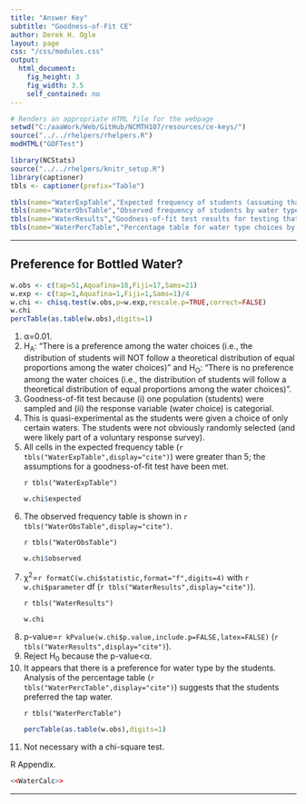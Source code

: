 ```yaml
---
title: "Answer Key"
subtitle: "Goodness-of-Fit CE"
author: Derek H. Ogle
layout: page
css: "/css/modules.css"
output:
  html_document:
    fig_height: 3
    fig_width: 3.5
    self_contained: no
---
```


```r
# Renders an appropriate HTML file for the webpage
setwd("C:/aaaWork/Web/GitHub/NCMTH107/resources/ce-keys/")
source("../../rhelpers/rhelpers.R")
modHTML("GOFTest")
```

```r
library(NCStats)
source("../../rhelpers/knitr_setup.R")
library(captioner)
tbls <- captioner(prefix="Table")

tbls(name="WaterExpTable","Expected frequency of students (assuming that Ho is true) by water type choice.")
tbls(name="WaterObsTable","Observed frequency of students by water type choice.")
tbls(name="WaterResults","Goodness-of-fit test results for testing that the distribution of students was the same among water type choices.")
tbls(name="WaterPercTable","Percentage table for water type choices by the students.")

```

----

## Preference for Bottled Water?

```r
w.obs <- c(tap=51,Aquafina=18,Fiji=17,Sams=21)
w.exp <- c(tap=1,Aquafina=1,Fiji=1,Sams=1)/4
w.chi <- chisq.test(w.obs,p=w.exp,rescale.p=TRUE,correct=FALSE)
w.chi
percTable(as.table(w.obs),digits=1)
```

<ol>
<li>&alpha;=0.01.</li>
<li>H<sub>A</sub>: "There is a preference among the water choices (i.e., the distribution of students will NOT follow a theoretical distribution of equal proportions among the water choices)" and H<sub>O</sub>: "There is no preference among the water choices (i.e., the distribution of students will follow a theoretical distribution of equal proportions among the water choices)".</li>
<li>Goodness-of-fit test because (i) one population (students) were sampled and (ii) the response variable (water choice) is categorial.</li>
<li>This is quasi-experimental as the students were given a choice of only certain waters.  The students were not obviously randomly selected (and were likely part of a voluntary response survey).</li>
<li>All cells in the expected frequency table (`r tbls("WaterExpTable",display="cite")`) were greater than 5; the assumptions for a goodness-of-fit test have been met.</li>

`r tbls("WaterExpTable")`

```r
w.chi$expected
```

<li>The observed frequency table is shown in `r tbls("WaterObsTable",display="cite")`.</li>

`r tbls("WaterObsTable")`

```r
w.chi$observed
```

<li>&chi;<sup>2</sup>=`r formatC(w.chi$statistic,format="f",digits=4)` with `r w.chi$parameter` df (`r tbls("WaterResults",display="cite")`).</li>

`r tbls("WaterResults")`

```r
w.chi
```

<li>p-value=`r kPvalue(w.chi$p.value,include.p=FALSE,latex=FALSE)` (`r tbls("WaterResults",display="cite")`).</li>
<li>Reject H<sub>0</sub> because the p-value&lt;&alpha;.</li>
<li>It appears that there is a preference for water type by the students.  Analysis of the percentage table (`r tbls("WaterPercTable",display="cite")`) suggests that the students preferred the tap water.</li>

`r tbls("WaterPercTable")`

```r
percTable(as.table(w.obs),digits=1)
```

<li>Not necessary with a chi-square test.</li>
</ol>

R Appendix.
```r
<<WaterCalc>>
```

----

